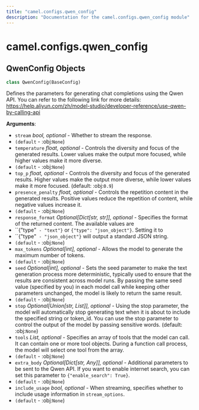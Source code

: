 ```yaml
---
title: "camel.configs.qwen_config"
description: "Documentation for the camel.configs.qwen_config module"
---
```


<a id="camel.configs.qwen_config"></a>

# camel.configs.qwen\_config

<a id="camel.configs.qwen_config.QwenConfig"></a>

## QwenConfig Objects

```python
class QwenConfig(BaseConfig)
```

Defines the parameters for generating chat completions using the
Qwen API. You can refer to the following link for more details:
https://help.aliyun.com/zh/model-studio/developer-reference/use-qwen-by-calling-api

**Arguments**:

- `stream` _bool, optional_ - Whether to stream the response.
- `(default` - :obj:`None`)
- `temperature` _float, optional_ - Controls the diversity and
  focus of the generated results. Lower values make the output more
  focused, while higher values make it more diverse.
- `(default` - :obj:`None`)
- `top_p` _float, optional_ - Controls the diversity and focus of
  the generated results. Higher values make the output more diverse,
  while lower values make it more focused. (default: :obj:`0.9`)
- `presence_penalty` _float, optional_ - Controls the repetition
  content in the generated results. Positive values reduce the
  repetition of content, while negative values increase it.
- `(default` - :obj:`None`)
- `response_format` _Optional[Dict[str, str]], optional_ - Specifies the
  format of the returned content. The available values are
- ``{"type"` - "text"}` or `{"type": "json_object"}`. Setting it to
- ``{"type"` - "json_object"}` will output a standard JSON string.
- `(default` - :obj:`None`)
- `max_tokens` _Optional[int], optional_ - Allows the model to
  generate the maximum number of tokens.
- `(default` - :obj:`None`)
- `seed` _Optional[int], optional_ - Sets the seed parameter to make the
  text generation process more deterministic, typically used to
  ensure that the results are consistent across model runs. By
  passing the same seed value (specified by you) in each model call
  while keeping other parameters unchanged, the model is likely to
  return the same result.
- `(default` - :obj:`None`)
- `stop` _Optional[Union[str, List]], optional_ - Using the stop parameter,
  the model will automatically stop generating text when it is about
  to include the specified string or token_id. You can use the stop
  parameter to control the output of the model by passing sensitive
  words. (default: :obj:`None`)
- `tools` _List, optional_ - Specifies an array of tools that the model can
  call. It can contain one or more tool objects. During a function
  call process, the model will select one tool from the array.
- `(default` - :obj:`None`)
- `extra_body` _Optional[Dict[str, Any]], optional_ - Additional parameters
  to be sent to the Qwen API. If you want to enable internet search,
  you can set this parameter to `{"enable_search": True}`.
- `(default` - :obj:`None`)
- `include_usage` _bool, optional_ - When streaming, specifies whether to
  include usage information in `stream_options`.
- `(default` - :obj:`None`)

